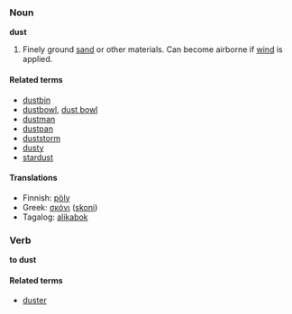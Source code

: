 ===Noun===
'''dust'''

#Finely ground [[sand]] or other materials.  Can become airborne if [[wind]] is applied.

====Related terms====
*[[dustbin]]
*[[dustbowl]], [[dust bowl]]
*[[dustman]]
*[[dustpan]]
*[[duststorm]]
*[[dusty]]
*[[stardust]]

====Translations====
*Finnish: [[pöly]]
*Greek: [[σκόνι]] ([[skoni]])
*Tagalog: [[alikabok]]

===Verb===
'''to dust'''

====Related terms====
*[[duster]]